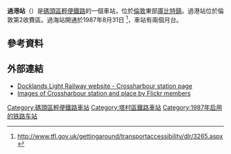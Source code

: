 {{Infobox London station |symbol = dlr
| name = 過港<br />Crossharbour
| image_name = Crossharbour_DLR_Station.jpg
| caption = 
| manager = [[碼頭區輕便鐵路|碼頭區輕便鐵路]]
| fare_zone = 2 
| locale = [[庫比特鎮|庫比特鎮]] 
| borough = [[塔村區|塔村區]] 
| years1=1987年8月31日
| years2=1994 
| years3=2006
| events1=啟用
| events2=改名過港及倫敦體育場
| events3=改回原名過港
| platforms= 2 
| access      = yes
| access_note = <ref>{{Citation step free tube map}}</ref> 
| latitude    = 51.4956
| longitude   = -0.0144
| original    = [[碼頭區輕便鐵路|碼頭區輕便鐵路]]
| dlrbat0708 = 3.810
| dlrbat0809 = {{decrease}} 3.513
| dlrbat1011 = {{decrease}} 3.133
}}
'''過港站'''（{{lang-en|Crossharbour DLR station}}）是[[碼頭區輕便鐵路|碼頭區輕便鐵路]]的一個車站，位於[[倫敦|倫敦]]東部[[庫比特鎮|庫比特鎮]]。過港站位於倫敦第2收費區。過海站開通於1987年8月31日 <ref>http://www.tfl.gov.uk/gettingaround/transportaccessibility/dlr/3265.aspx</ref>，車站有兩個月台。
==參考資料==
{{Reflist}}
==外部連結==
{{commons category|Crossharbour DLR station}}
* [http://www.tfl.gov.uk/gettingaround/transportaccessibility/dlr/3265.aspx Docklands Light Railway website - Crossharbour station page]
* [http://www.flickr.com/search/?w=all&q=crossharbour+station&m=text Images of Crossharbour station and place by Flickr members]

{{DLR}}

{{DEFAULTSORT:Crossharbour}}
[[Category:碼頭區輕便鐵路車站|Category:碼頭區輕便鐵路車站]]
[[Category:塔村區鐵路車站|Category:塔村區鐵路車站]]
[[Category:1987年启用的铁路车站|Category:1987年启用的铁路车站]]